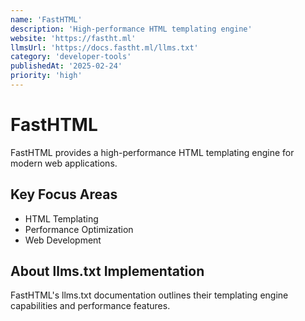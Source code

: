 ```yaml
---
name: 'FastHTML'
description: 'High-performance HTML templating engine'
website: 'https://fastht.ml'
llmsUrl: 'https://docs.fastht.ml/llms.txt'
category: 'developer-tools'
publishedAt: '2025-02-24'
priority: 'high'
---
```


# FastHTML

FastHTML provides a high-performance HTML templating engine for modern web applications.

## Key Focus Areas

- HTML Templating
- Performance Optimization
- Web Development

## About llms.txt Implementation

FastHTML's llms.txt documentation outlines their templating engine capabilities and performance features.

